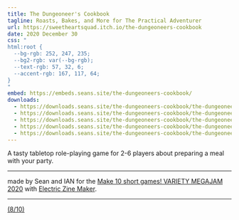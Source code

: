 ```yaml
---
title: The Dungeoneer's Cookbook
tagline: Roasts, Bakes, and More for The Practical Adventurer
url: https://sweetheartsquad.itch.io/the-dungeoneers-cookbook
date: 2020 December 30
css: "
html:root {
  --bg-rgb: 252, 247, 235;
  --bg2-rgb: var(--bg-rgb);
  --text-rgb: 57, 32, 6;
  --accent-rgb: 167, 117, 64;
}
"
embed: https://embeds.seans.site/the-dungeoneers-cookbook/
downloads:
  - https://downloads.seans.site/the-dungeoneers-cookbook/the-dungeoneers-cookbook-web.zip
  - https://downloads.seans.site/the-dungeoneers-cookbook/the-dungeoneers-cookbook-pdf-a4.zip
  - https://downloads.seans.site/the-dungeoneers-cookbook/the-dungeoneers-cookbook-pdf-book.zip
  - https://downloads.seans.site/the-dungeoneers-cookbook/the-dungeoneers-cookbook-pdf-letter.zip
  - https://downloads.seans.site/the-dungeoneers-cookbook/the-dungeoneers-cookbook-plaintext.zip
---
```


A tasty tabletop role-playing game for 2-6 players about preparing a meal with your party.

---

made by Sean and IAN for the [Make 10 short games! VARIETY MEGAJAM 2020](https://itch.io/jam/vmj2020) with [Electric Zine Maker](https://alienmelon.itch.io/electric-zine-maker).

---

[(8/10)](https://itch.io/c/1319442/variety-megajam-2020-entries)
